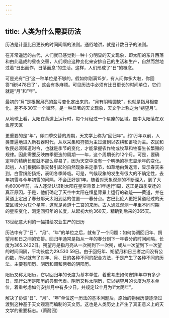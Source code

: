 ```yaml
---
---
---
```

title: 人类为什么需要历法
---




历法是计量比日更长的时间间隔的法则。通俗地讲，就是计数日子的法则。

在非常遥远的古代，人们就已感觉到一种十分明显的天文现象，即太阳的东升西落和由此造成的昼夜交替，人们顺应这种变化来安排自己的生活和生产，自然而然地过着“日出而作，日落而息”的生活。这样，人们形成了“日”的概念。

可是光有“日”这一种单位是不够的。假如你刚满15岁，有人问你多大啦，你回答“我5478日了”，这会有多麻烦。可见历法中必须有比日更长的时间单位，它们就是“月”和“年”。

最初的“月”是根据月亮的盈亏变化定出来的。“月有阴晴圆缺”，也就是指月相变化，差不多30天一个循环，是一种显著的天文现象，天文学上称之为“朔望月”。

从地球上看，太阳在黄道上运行时，每个月经过一个星座的区域。图中太阳落在双鱼座天区



更重要的是“年”，即四季交替的周期，天文学上称为“回归年”。约1万年以前，人类普遍地进入新石器时代，从以采集和狩猎为主过渡到以农耕和畜牧为主。农民和牧民必须知道时令，也就是季节的变化，才能掌握农作物或牧草和牲畜生长繁殖的规律。因此需要反映四季更迭的周期——年，这个周期长约12个月。可是，要确定年的精确长度就不那么容易了，因为天空中没有一个明确的标志显示年的变化。起初，人们根据四季交替引起的自然现象来定季节，如草地由黄返青，显示春天来到，白雪纷纷扬扬，表明冬季降临。可是，气候现象的发生有很大的不确定性，去年初雪与今年初雪的间隔，不会正好是1年。随着对天象观测的不断深入，到了大约6000年前，古人逐渐认识到太阳在星空背景上1年运行1周，这正是四季变迁的真正原因。于是，他们确定了天空中太阳在恒星背景上运行的轨迹——黄道，并在黄道上定出了春分那天太阳到达的位置——春分点。古巴比伦人更把黄道经过的天空区域分为12个星座，这就是黄道十二宫的来历。古人通过观测一年里不同时期的星空变化，测定回归年的长度，从起初大约360天，精确到后来的365天。

13世纪意大利的一幅描绘农业生产的日历



历法中有了“日”、“月”、“年”的单位之后，就有了一个问题：如何协调回归年、朔望月和日之间的安排。回归年通常是指从一年的春分到下一年春分的时间间隔，长度为365.2422日。朔望月是指月亮从一次朔到下一次朔，或从一次望到下一次望的时间间隔，平均长度为29.530 59日。由于回归年、朔望月和日三者之间没有公约数，所以就有了对年、月、日的各种不同的配合方法，于是产生了各种不同的历法。主要有阳历、阴历和调和两者的阴阳历。

阳历又称太阳历，它以回归年的长度为基本单位，着重考虑如何安排l年中有多少日，现行公历是阳历的典型代表。阴历又称太阴历，它以朔望月的长度为基本单位，着重考虑如何安排l月中有多少日，并规定12个月为1“太阴年”。

解决了协调“日”、“月”、“年”单位这一历法的基本问题后，原始的物候历便逐渐过渡到这种基于天文观测而编制的天文历。这也是人类历史上产生了真正意义上的天文学的重要标志。（萧耐园）